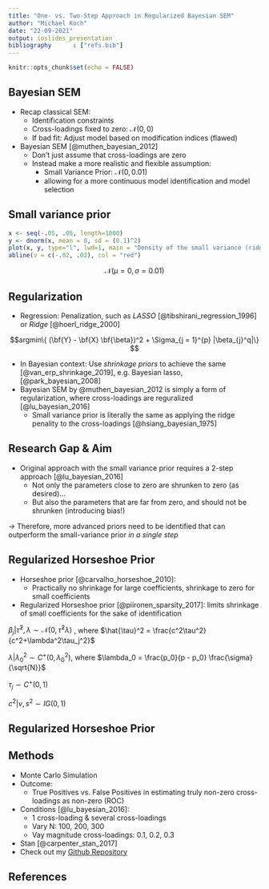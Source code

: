 ```yaml
---
title: "One- vs. Two-Step Approach in Regularized Bayesian SEM"
author: "Michael Koch"
date: "22-09-2021"
output: ioslides_presentation
bibliography      : ["refs.bib"]
---
```


```r
knitr::opts_chunk$set(echo = FALSE)
```

## Bayesian SEM

- Recap classical SEM: 
  - Identification constraints
  - Cross-loadings fixed to zero: $\mathcal{N}(0, 0)$
  - If bad fit: Adjust model based on modification indices (flawed)
* Bayesian SEM [@muthen_bayesian_2012]
  + Don't just assume that cross-loadings are zero
  + Instead make a more realistic and flexible assumption:
    - Small Variance Prior: $\mathcal{N}(0, 0.01)$
    - allowing for a more continuous model identification and model selection
    
    
## Small variance prior

```r
x <- seq(-.05, .05, length=1000)
y <- dnorm(x, mean = 0, sd = (0.1)^2)
plot(x, y, type="l", lwd=1, main = "Density of the small variance (ridge) prior", xlab = "", ylab = "")
abline(v = c(-.02, .02), col = "red")
```

$$\mathcal{N}(\mu = 0,   \sigma = 0.01)$$

## Regularization 

- Regression: Penalization, such as *LASSO* [@tibshirani_regression_1996] or *Ridge* [@hoerl_ridge_2000]

$$argmin\{ (\bf{Y} - \bf{X} \bf{\beta})^2 + \Sigma_{j = 1}^{p} |\beta_{j}^q|\} $$

- In Bayesian context: Use *shrinkage priors* to achieve the same [@van_erp_shrinkage_2019], e.g. Bayesian lasso, [@park_bayesian_2008] 
-  Bayesian SEM by @muthen_bayesian_2012 is simply a form of regularization, where cross-loadings are reguralized [@lu_bayesian_2016]
    - Small variance prior is literally the same as applying the ridge penality to the cross-loadings [@hsiang_bayesian_1975]

## Research Gap & Aim 

- Original approach with the small variance prior requires a 2-step approach [@lu_bayesian_2016]
  + Not only the parameters close to zero are shrunken to zero (as desired)...
  + But also the parameters that are far from zero, and should not be shrunken (introducing bias!)
  
*&#8594;* Therefore, more advanced priors need to be identified that can outperform the small-variance prior *in a single step*

## Regularized Horseshoe Prior

- Horseshoe prior [@carvalho_horseshoe_2010]: 
  - Practically no shrinkage for large coefficients, shrinkage to zero for small coefficients
- Regularized Horseshoe prior [@piironen_sparsity_2017]: limits shrinkage of small coefficients for the sake of identification

$\beta_j | \hat{\tau}^2, \lambda \sim \mathcal{N}(0,  \hat{\tau}^2 \lambda )$ , where  $\hat{\tau}^2 = \frac{c^2\tau^2}{c^2+\lambda^2\tau_j^2}$

$\lambda | \lambda^2_0 \sim C^+(0, \lambda^2_0)$, where $\lambda_0 = \frac{p_0}{p - p_0} \frac{\sigma}{\sqrt{N}}$

$\tau_j \sim C^+(0, 1)$

$c^2 | \nu, s^2 \sim IG(0,1)$

## Regularized Horseshoe Prior


## Methods

- Monte Carlo Simulation
- Outcome:
  - True Positives vs. False Positives in estimating truly non-zero cross-loadings as non-zero (ROC)
- Conditions [@lu_bayesian_2016]:
    - 1 cross-loading & several cross-loadings
    - Vary N: 100, 200, 300
    - Vay magnitude cross-loadings: 0.1, 0.2, 0.3
- Stan [@carpenter_stan_2017]
- Check out my [Github Repository](https://github.com/JMBKoch/1vs2StepBayesianRegularizedSEM)

<style>
slides > slide { overflow: scroll; }
slides > slide:not(.nobackground):after {
  content: '';
}
</style>

## References